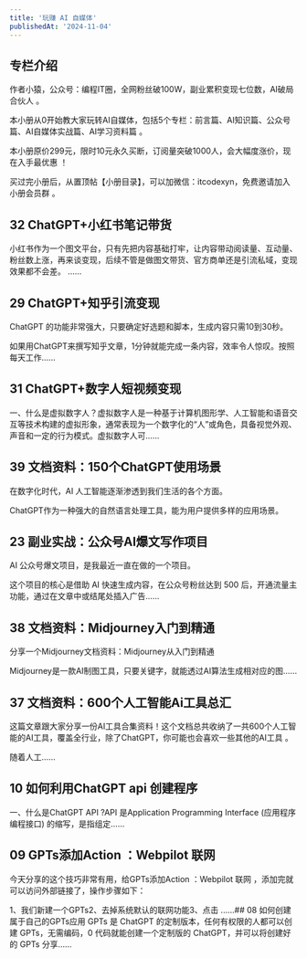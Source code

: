 ```yaml
---
title: '玩赚 AI 自媒体'
publishedAt: '2024-11-04'
---
```


## 专栏介绍

作者小猿，公众号：编程IT圈，全网粉丝破100W，副业累积变现七位数，AI破局合伙人 。  
  
本小册从0开始教大家玩转AI自媒体，包括5个专栏：前言篇、AI知识篇、公众号篇、AI自媒体实战篇、AI学习资料篇 。  
  
本小册原价299元，限时10元永久买断，订阅量突破1000人，会大幅度涨价，现在入手最优惠 ！  
  
买过完小册后，从置顶帖【小册目录】，可以加微信：itcodexyn，免费邀请加入小册会员群 。

## 32 ChatGPT+小红书笔记带货
小红书作为一个图文平台，只有先把内容基础打牢，让内容带动阅读量、互动量、粉丝数上涨，再来谈变现，后续不管是做图文带货、官方商单还是引流私域，变现效果都不会差。
......

## 29 ChatGPT+知乎引流变现
ChatGPT 的功能非常强大，只要确定好选题和脚本，生成内容只需10到30秒。

如果用ChatGPT来撰写知乎文章，1分钟就能完成一条内容，效率令人惊叹。按照每天工作......

## 31 ChatGPT+数字人短视频变现
一、什么是虚拟数字人？虚拟数字人是一种基于计算机图形学、人工智能和语音交互等技术构建的虚拟形象，通常表现为一个数字化的“人”或角色，具备视觉外观、声音和一定的行为模式。虚拟数字人可......

## 39 文档资料：150个ChatGPT使用场景
在数字化时代，AI 人工智能逐渐渗透到我们生活的各个方面。

ChatGPT作为一种强大的自然语言处理工具，能为用户提供多样的应用场景。

## 23 副业实战：公众号AI爆文写作项目
AI 公众号爆文项目，是我最近一直在做的一个项目。

这个项目的核心是借助 AI 快速生成内容，在公众号粉丝达到 500 后，开通流量主功能，通过在文章中或结尾处插入广告......

## 38 文档资料：Midjourney入门到精通
分享一个Midjourney文档资料：Midjourney从入门到精通

Midjourney是一款AI制图工具，只要关键字，就能透过AI算法生成相对应的图......

## 37 文档资料：600个人工智能Ai工具总汇
这篇文章跟大家分享一份AI工具合集资料！这个文档总共收纳了一共600个人工智能的AI工具，覆盖全行业，除了ChatGPT，你可能也会喜欢一些其他的AI工具 。

随着人工......

## 10 如何利用ChatGPT api 创建程序
一、什么是ChatGPT API ?API 是Application Programming Interface (应用程序编程接口) 的缩写，是指组定......

## 09 GPTs添加Action ：Webpilot 联网
今天分享的这个技巧非常有用，给GPTs添加Action ：Webpilot 联网 ，添加完就可以访问外部链接了，操作步骤如下：

1、我们新建一个GPTs2、去掉系统默认的联网功能3、点击 ......## 08 如何创建属于自己的GPTs应用
GPTs 是 ChatGPT 的定制版本，任何有权限的人都可以创建 GPTs，无需编码，0 代码就能创建一个定制版的 ChatGPT，并可以将创建好的 GPTs 分享......

